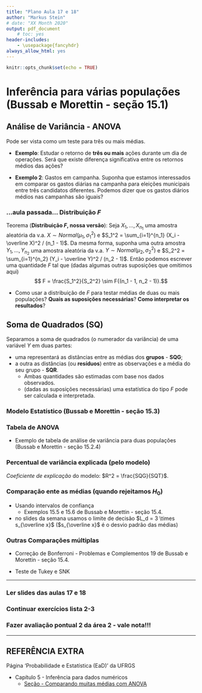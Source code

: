 ```yaml
---
title: "Plano Aula 17 e 18"
author: "Markus Stein"
# date: "XX Month 2020"
output: pdf_document
    # toc: yes
header-includes:
    - \usepackage{fancyhdr}
always_allow_html: yes
---
```

\addtolength{\headheight}{1.0cm} 
\pagestyle{fancyplain} 
\lhead{\includegraphics[height=1.5cm]{LogoIME.png}}
\rhead{\includegraphics[height=1.5cm]{images.jpeg}}
\chead{UNIVERSIDADE FEDERAL DO RIO GRANDE DO SUL \\
INSTITUTO DE MATEMÁTICA E ESTATÍSTICA \\
DEPARTAMENTO DE ESTATÍSTICA \\
\vspace{0.3cm}
MAT02215 - Estatística Geral 2 - 2021/1
}
\renewcommand{\headrulewidth}{0pt} 


```r
knitr::opts_chunk$set(echo = TRUE)
```

# Inferência para várias populações (Bussab e Morettin - seção 15.1)

## Análise de Variância - ANOVA
Pode ser vista como um teste para três ou mais médias.

* **Exemplo**: Estudar o retorno de **três ou mais** ações durante um dia de operações. Será que existe diferença significativa entre os retornos médios das ações?

* **Exemplo 2**: Gastos em campanha. Suponha que estamos interessados em comparar os gastos diárias na campanha para eleições municipais entre três candidatos diferentes. Podemos dizer que os gastos diários médios nas campanhas são iguais?

\vspace{0.5cm}

### ...aula passada... Distribuição $F$

Teorema (**Distribuição *F*, nossa versão**): Seja $X_1, \ldots, X_{n_1}$ uma amostra aleatória da v.a. $X \sim Normal(\mu_1,\sigma_1^2)$ e $S_1^2 = \sum_{i=1}^{n_1} (X_i - \overline X)^2 / (n_1 - 1)$. Da mesma forma, suponha uma outra amostra $Y_1, \ldots, Y_{n_2}$ uma amostra aleatória da v.a. $Y \sim Normal(\mu_2,\sigma_2^2)$ e $S_2^2 = \sum_{i=1}^{n_2} (Y_i - \overline Y)^2 / (n_2 - 1)$. Então podemos escrever uma quantidade $F$ tal que (dadas algumas outras suposições que omitimos aqui) 
$$ F = \frac{S_1^2}{S_2^2} \sim F{(n_1 - 1, n_2 - 1)}.$$

* Como usar a distribuição de $F$ para testar médias de duas ou mais populações? **Quais as suposições necessárias**? **Como interpretar os resultados**?

\vspace{0.5cm}

## Soma de Quadrados (SQ) 
Separamos a soma de quadrados (o numerador da variância) de uma variável $Y$ em duas partes:

* uma representará as distâncias entre as médias dos **grupos** - **SQG**; 
* a outra as distâncias (ou **resíduos**) entre as observações e a média do seu grupo - **SQR**.
    + Ambas quantidades são estimadas com base nos dados observados.
    + (dadas as suposições necessárias) uma estatística do tipo *F* pode ser calculada e interpretada.

\vspace{0.5cm}

### Modelo Estatístico (Bussab e Morettin - seção 15.3)

\vspace{0.5cm}

### Tabela de ANOVA
* Exemplo de tabela de análise de variância para duas populações  (Bussab e Morettin - seção 15.2.4)

\vspace{0.5cm}

### Percentual de variância explicada (pelo modelo)
*Coeficiente de explicação* do modelo: $R^2 = \frac{SQG}{SQT}$.

\vspace{0.5cm}

### Comparação ente as médias (quando rejeitamos $H_0$)
* Usando intervalos de confiança 
    + Exemplos 15.5 e 15.6 de Bussab e Morettin - seção 15.4.

* no slides da semana usamos o limite de decisão $L_d = 3 \times s_{\overline x}$ ($s_{\overline x}$ é o desvio padrão das médias)

<!-- ## Valor *p* (ou *p* valor) (Bussab e Morettin - seção 12.8) -->
<!-- "É a probabilidade de observarmos um valor de estatística de teste mais extremo do que o observado na amostra coletada *(conforme as hipóteses definidas)*." -->

<!-- * Região crítica $\times$ valor *p* -->

### Outras Comparações múltiplas
* Correção de Bonferroni - Problemas e Complementos 19 de Bussab e Morettin - seção 15.4. 

* Teste de Tukey e SNK

\vspace{1cm}


***
### Ler slides das aulas 17 e 18
### Continuar exercícios lista 2-3
### Fazer avaliação pontual 2 da área 2 - vale nota!!!
***

## REFERÊNCIA EXTRA
Página 'Probabilidade e Estatística (EaD)' da UFRGS  

* Capítulo 5 - Inferência para dados numéricos 
    + [Seção - Comparando muitas médias com ANOVA](https://www.ufrgs.br/probabilidade-estatistica/livro/cpt5/ch5_inf_num.html#comparando-muitas-m%C3%A9dias-com-anova-t%C3%B3pico-especial)

\vspace{1cm}
